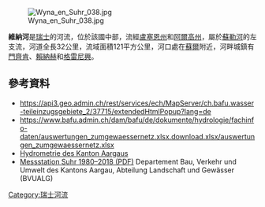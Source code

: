 {{Coord|47.38087|N|8.08425|E|display=title}}
[[Image:Wyna_en_Suhr_038.jpg|right]]

'''維納河'''是[[瑞士|瑞士]]的河流，位於該國中部，流經[[盧塞恩州|盧塞恩州]]和[[阿爾高州|阿爾高州]]，屬於[[蘇勒河_(阿勒河支流)|蘇勒河]]的左支流，河道全長32公里，流域面積121平方公里，河口處在[[蘇爾_(阿爾高州)|蘇爾]]附近，河畔城鎮有[[門齊肯|門齊肯]]、[[賴納赫_(阿爾高州)|賴納赫]]和[[格雷尼興|格雷尼興]]。

==參考資料==
* https://api3.geo.admin.ch/rest/services/ech/MapServer/ch.bafu.wasser-teileinzugsgebiete_2/37715/extendedHtmlPopup?lang=de 
* https://www.bafu.admin.ch/dam/bafu/de/dokumente/hydrologie/fachinfo-daten/auswertungen_zumgewaessernetz.xlsx.download.xlsx/auswertungen_zumgewaessernetz.xlsx
* [https://www.ag.ch/de/bvu/umwelt_natur_landschaft/hochwasserschutz/hydronet_argovia__hydrometrische_messstationen_/karte/karte_1.jsp Hydrometrie des Kanton Aargaus]
* [https://hydroftp.ag.ch/hydrometrie/jb/def/AG/ALG/FG_0348/Q_FG_0348_2018.PDF Messstation Suhr 1980–2018 (PDF)] Departement Bau, Verkehr und Umwelt des Kantons Aargau, Abteilung Landschaft und Gewässer (BVUALG)

{{Switzerland-geo-stub}}
[[Category:瑞士河流|Category:瑞士河流]]